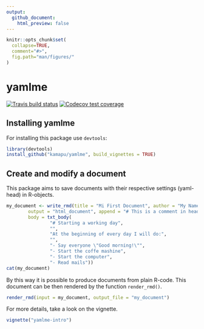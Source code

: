```yaml
---
output:
  github_document:
    html_preview: false
---
```


<!-- README.md is generated from README.Rmd. Please edit that file -->
<!-- Use snippet 'render_markdown' for it -->

```r
knitr::opts_chunk$set(
  collapse=TRUE,
  comment="#>",
  fig.path="man/figures/"
)
```

# yamlme

<!-- badges: start -->
[![Travis build status](https://travis-ci.com/kamapu/yamlme.svg?branch=master)](https://travis-ci.com/kamapu/yamlme)
[![Codecov test coverage](https://codecov.io/gh/kamapu/yamlme/branch/master/graph/badge.svg)](https://codecov.io/gh/kamapu/yamlme?branch=master)
<!-- badges: end -->

## Installing yamlme

For installing this package use `devtools`:

```r
library(devtools)
install_github("kamapu/yamlme", build_vignettes = TRUE)
```

## Create and modify a document

This package aims to save documents with their respective settings (yaml-head)
in R-objects.

```r
my_document <- write_rmd(title = "Mi First Document", author = "My Name",
		output = "html_document", append = "# This is a comment in head",
		body = txt_body(
				"# Starting a working day",
				"",
				"At the beginning of every day I will do:",
				"",
				"- Say everyone \"Good morning!\"",
				"- Start the coffe mashine",
				"- Start the computer",
				"- Read mails"))
cat(my_document)
```

By this way it is possible to produce documents from plain R-code. This
document can be then rendered by the function `render_rmd()`.

```r
render_rmd(input = my_document, output_file = "my_document")
```

For more details, take a look on the vignette.

```r
vignette("yamlme-intro")
```





